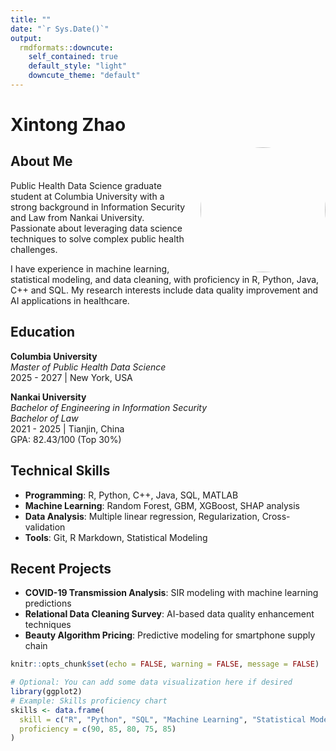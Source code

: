```yaml
---
title: ""
date: "`r Sys.Date()`"
output:
  rmdformats::downcute:
    self_contained: true
    default_style: "light"
    downcute_theme: "default"
---
```

# Xintong Zhao

<img src="images/profile.jpg" style="width:200px; border-radius:50%; float:right; margin-left:20px;">

## About Me

Public Health Data Science graduate student at Columbia University with a strong background in Information Security and Law from Nankai University. Passionate about leveraging data science techniques to solve complex public health challenges.

I have experience in machine learning, statistical modeling, and data cleaning, with proficiency in R, Python, Java, C++ and SQL. My research interests include data quality improvement and AI applications in healthcare.

## Education

**Columbia University**  
*Master of Public Health Data Science*  
2025 - 2027 | New York, USA

**Nankai University**  
*Bachelor of Engineering in Information Security*  
*Bachelor of Law*  
2021 - 2025 | Tianjin, China  
GPA: 82.43/100 (Top 30%)

## Technical Skills

- **Programming**: R, Python, C++, Java, SQL, MATLAB
- **Machine Learning**: Random Forest, GBM, XGBoost, SHAP analysis
- **Data Analysis**: Multiple linear regression, Regularization, Cross-validation
- **Tools**: Git, R Markdown, Statistical Modeling

## Recent Projects

- **COVID-19 Transmission Analysis**: SIR modeling with machine learning predictions
- **Relational Data Cleaning Survey**: AI-based data quality enhancement techniques
- **Beauty Algorithm Pricing**: Predictive modeling for smartphone supply chain

```r
knitr::opts_chunk$set(echo = FALSE, warning = FALSE, message = FALSE)
```

```r
# Optional: You can add some data visualization here if desired
library(ggplot2)
# Example: Skills proficiency chart
skills <- data.frame(
  skill = c("R", "Python", "SQL", "Machine Learning", "Statistical Modeling"),
  proficiency = c(90, 85, 80, 75, 85)
)
```
